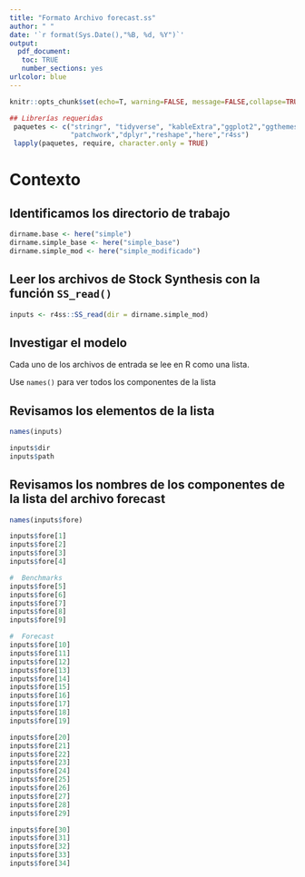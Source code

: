---
title: "Formato Archivo forecast.ss"
author: " "
date: '`r format(Sys.Date(),"%B, %d, %Y")`'
output: 
  pdf_document:
   toc: TRUE
   number_sections: yes
urlcolor: blue   
---


\newpage
```{r global-options, include=FALSE}
knitr::opts_chunk$set(echo=T, warning=FALSE, message=FALSE,collapse=TRUE,fig.align="center",fig.pos="h!")
```



```{r results='hide',include=FALSE}
## Librerías requeridas
 paquetes <- c("stringr", "tidyverse", "kableExtra","ggplot2","ggthemes",
               "patchwork","dplyr","reshape","here","r4ss")
 lapply(paquetes, require, character.only = TRUE)
```

# Contexto

## Identificamos los directorio de trabajo
```{r}
dirname.base <- here("simple")
dirname.simple_base <- here("simple_base")
dirname.simple_mod <- here("simple_modificado")
```

## Leer los archivos de Stock Synthesis  con la función `SS_read()`

```{r}
inputs <- r4ss::SS_read(dir = dirname.simple_mod)
```

## Investigar el modelo 

 Cada uno de los archivos de entrada se lee en R como una lista. 
 
 Use `names()` para ver todos los componentes de la lista


## Revisamos los elementos de la lista
```{r}
names(inputs) 

inputs$dir
inputs$path
```


## Revisamos los nombres de los componentes de la lista del archivo  forecast
```{r}
names(inputs$fore) 
```

```{r}
inputs$fore[1]
inputs$fore[2]
inputs$fore[3]
inputs$fore[4]

#  Benchmarks
inputs$fore[5]
inputs$fore[6]
inputs$fore[7]
inputs$fore[8]
inputs$fore[9]

#  Forecast
inputs$fore[10]
inputs$fore[11]
inputs$fore[12]
inputs$fore[13]
inputs$fore[14]
inputs$fore[15]
inputs$fore[16]
inputs$fore[17]
inputs$fore[18]
inputs$fore[19]

inputs$fore[20]
inputs$fore[21]
inputs$fore[22]
inputs$fore[23]
inputs$fore[24]
inputs$fore[25]
inputs$fore[26]
inputs$fore[27]
inputs$fore[28]
inputs$fore[29]

inputs$fore[30]
inputs$fore[31]
inputs$fore[32]
inputs$fore[33]
inputs$fore[34]


```

```{r}

```

